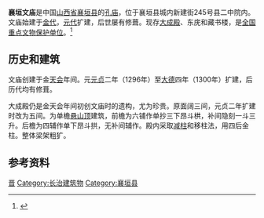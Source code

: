 {{文物保护单位
| 级别 = 全国
| 图片 = 
| 名称 = 襄垣文庙
| 编号 = 6-428
| 分类 = 古建筑
| 时代 = [[元朝|元]]至[[清朝|清]]
| 所在 = [[山西省|山西省]][[襄垣县|襄垣县]]
| 登录 = 2006年
| Cat = 山西全国重点文物保护单位
}}
'''襄垣文庙'''是中国[[山西省|山西省]][[襄垣县|襄垣县]]的[[孔庙|孔庙]]，位于襄垣县城内新建街245号县二中院内。文庙始建于[[金朝|金代]]，[[元朝|元代]]扩建，后世屡有修葺。现存[[大成殿|大成殿]]、东庑和藏书楼，是[[全国重点文物保护单位|全国重点文物保护单位]]。<ref>{{cite web | language =  | publisher = 山西省文物局 | title = 襄垣文庙  | url = http://www.sxcr.gov.cn/wmsx/show.php?itemid=1130 | author =  | date =  | accessdate = 2009-10-29 }}</ref>

==历史和建筑==
文庙创建于金[[天会_(金)|天会]]年间。元[[元贞|元贞]]二年（1296年）至[[大德_(元)|大德]]四年（1300年）扩建，后历代均有修葺。

大成殿仍是金天会年间初创文庙时的遗构，尤为珍贵。原面阔三间，元贞二年扩建时改为五间。为单檐[[悬山顶|悬山顶]]建筑，前檐为六铺作单抄三下昂斗栱，补间隐刻一斗三升。后檐为四辅作单下昂斗拱，无补间辅作。殿内采取[[减柱|减柱]]和移柱法，用四后金柱。整体梁架粗犷。

==参考资料==
{{reflist}}

{{山西全国重点文物保护单位}}
[[Category:山西孔庙|晋]]
[[Category:长治建筑物|Category:长治建筑物]]
[[Category:襄垣县|Category:襄垣县]]